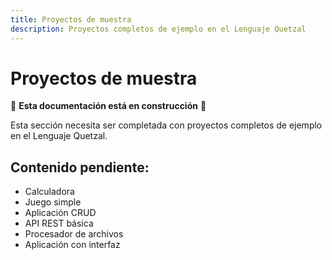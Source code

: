 ```yaml
---
title: Proyectos de muestra
description: Proyectos completos de ejemplo en el Lenguaje Quetzal
---
```


# Proyectos de muestra

🚧 **Esta documentación está en construcción** 🚧

Esta sección necesita ser completada con proyectos completos de ejemplo en el Lenguaje Quetzal.

## Contenido pendiente:
- Calculadora
- Juego simple
- Aplicación CRUD
- API REST básica
- Procesador de archivos
- Aplicación con interfaz
